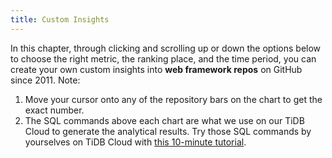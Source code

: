 ```yaml
---
title: Custom Insights
---
```


In this chapter, through clicking and scrolling up or down the options below to choose the right metric, the ranking place, and the time period, you can create your own custom insights into **web framework repos** on GitHub since 2011. 
Note:

1. Move your cursor onto any of the repository bars on the chart to get the exact number.
2. The SQL commands above each chart are what we use on our TiDB Cloud to generate the analytical results. Try those SQL commands by yourselves on TiDB Cloud with [this 10-minute tutorial](/blog/analyze-github-events-on-tidb-cloud-in-10-minutes).

<CommonChart repo='web_framework_repos' chart='histories' />
